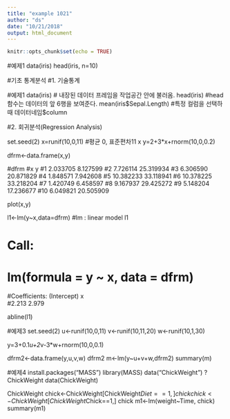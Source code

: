 ```yaml
---
title: "example 1021"
author: "ds"
date: "10/21/2018"
output: html_document
---
```


```r
knitr::opts_chunk$set(echo = TRUE)
```

#예제1
data(iris)
head(iris, n=10)


#기초 통계분석
#1. 기술통계

#예제1
data(iris) # 내장된 데이터 프레임을 작업공간 안에 불러옴.
head(iris) #head 함수는 데이터의 앞 6행을 보여준다.
mean(iris$Sepal.Length) #특정 컬럼을 선택하 때 데이터네임$column

#2. 회귀분석(Regression Analysis)

set.seed(2)
x=runif(10,0,11) #평균 0, 표준편차11
x
y=2+3*x+rnorm(10,0,0.2)


dfrm<-data.frame(x,y)

#dfrm
#x         y
#1   2.033705  8.127599
#2   7.726114 25.319934
#3   6.306590 20.871829
#4   1.848571  7.942608
#5  10.382233 33.118941
#6  10.378225 33.218204
#7   1.420749  6.458597
#8   9.167937 29.425272
#9   5.148204 17.236677
#10  6.049821 20.505909

plot(x,y)

l1<-lm(y~x,data=dfrm) #lm : linear model 
l1

# Call:
#  lm(formula = y ~ x, data = dfrm)

#Coefficients:
  (Intercept)            x  
#2.213        2.979

abline(l1)



#예제3
set.seed(2)
u<-runif(10,0,11)
v<-runif(10,11,20)
w<-runif(10,1,30)

y=3+0.1*u+2*v-3*w+rnorm(10,0,0.1)

dfrm2<-data.frame(y,u,v,w)
dfrm2
m<-lm(y~u+v+w,dfrm2)
summary(m)


#예제4
install.packages("MASS")
library(MASS)
data("ChickWeight")
?ChickWeight
data(ChickWeight)

ChickWeight
chick<-ChickWeight[ChickWeight$Diet==1,]
chick
chick<-ChickWeight[ChickWeight$Chick==1,]
chick
m1<-lm(weight~Time, chick)
summary(m1)

